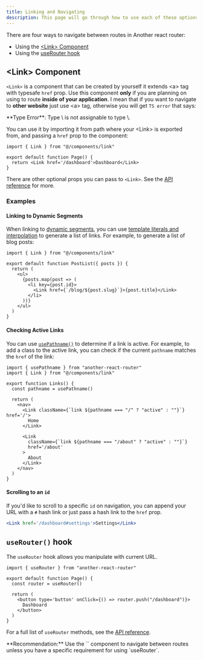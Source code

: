 ```yaml
---
title: Linking and Navigating
description: This page will go through how to use each of these options, and dive deeper into how navigation works.
---
```


There are four ways to navigate between routes in Another react router:

- Using the [\<Link> Component](#link-component)
- Using the [useRouter hook](#userouter-hook)

## \<Link> Component

`<Link>` is a component that can be created by yourself it extends \<a> tag with typesafe `href` prop. Use this component **only** if you are planning on using to route **inside of your application**. I mean that if you want to navigate to **other website** just use \<a> tag, otherwise you will get `TS error` that says:

<Callout className="mt-6" variant="destructive">
**Type Error**: Type \<YOUR_HREF_TYPE> is not assignable to type \<HREF_TYPE>.
</Callout>

You can use it by importing it from path where your \<Link> is exported from, and passing a `href` prop to the component:

```tsx title="/src/routes/page.tsx"
import { Link } from "@/components/link"

export default function Page() {
  return <Link href='/dashboard'>Dashboard</Link>
}
```

There are other optional props you can pass to `<Link>`. See the [API reference](/docs/components/link) for more.

### Examples

#### Linking to Dynamic Segments

When linking to [dynamic segments](/docs/routing/dynamic-routes), you can use [template literals and interpolation](https://developer.mozilla.org/docs/Web/JavaScript/Reference/Template_literals) to generate a list of links. For example, to generate a list of blog posts:

```tsx title="/src/routes/blog/PostList.tsx"
import { Link } from "@/components/link"

export default function PostList({ posts }) {
  return (
    <ul>
      {posts.map(post => (
        <li key={post.id}>
          <Link href={`/blog/${post.slug}`}>{post.title}</Link>
        </li>
      ))}
    </ul>
  )
}
```

#### Checking Active Links

You can use [`usePathname()`](/docs/hooks/use-pathname) to determine if a link is active. For example, to add a class to the active link, you can check if the current `pathname` matches the `href` of the link:

```tsx title="/src/components/ui/nav-links.tsx"
import { usePathname } from "another-react-router"
import { Link } from "@/components/link"

export function Links() {
  const pathname = usePathname()

  return (
    <nav>
      <Link className={`link ${pathname === "/" ? "active" : ""}`} href='/'>
        Home
      </Link>

      <Link
        className={`link ${pathname === "/about" ? "active" : ""}`}
        href='/about'
      >
        About
      </Link>
    </nav>
  )
}
```

#### Scrolling to an `id`

If you'd like to scroll to a specific `id` on navigation, you can append your URL with a `#` hash link or just pass a hash link to the `href` prop.

```jsx
<Link href='/dashboard#settings'>Settings</Link>
```

## `useRouter()` hook

The `useRouter` hook allows you manipulate with current URL.

```tsx title="/src/routes/page.tsx"
import { useRouter } from "another-react-router"

export default function Page() {
  const router = useRouter()

  return (
    <button type='button' onClick={() => router.push("/dashboard")}>
      Dashboard
    </button>
  )
}
```

For a full list of `useRouter` methods, see the [API reference](/docs/hooks/use-router).

<Callout>
**Recommendation:** Use the `<Link>` component to navigate between routes unless you have a specific requirement for using `useRouter`.
</Callout>
